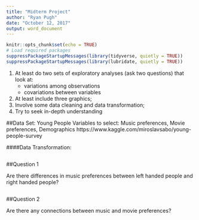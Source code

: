 ```yaml
---
title: "Midterm Project"
author: "Ryan Pugh"
date: "October 12, 2017"
output: word_document
---
```


```r
knitr::opts_chunk$set(echo = TRUE)
# Load required packages
suppressPackageStartupMessages(library(tidyverse, quietly = TRUE))
suppressPackageStartupMessages(library(lubridate, quietly = TRUE))
```

1. At least do two sets of exploratory analyses (ask two questions) that look at: 
   * variations among observations
   * covariations between variables 
2. At least include three graphics;
3. Involve some data cleaning and data transformation;
4. Try to seek in-depth understanding

##Data Set: Young People
Variables to select: Music preferences, Movie preferences, Demographics
https://www.kaggle.com/miroslavsabo/young-people-survey

####Data Transformation:

```r

```

##Question 1

Are there differences in music preferences between left handed people and right handed people?

```r

```

##Question 2

Are there any connections between music and movie preferences?

```r

```

```r

```